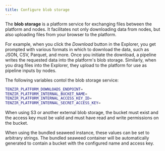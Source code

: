 ```yaml
---
title: Configure blob storage
---
```


The **blob storage** is a platform service for exchanging files between the
platform and nodes. It facilitates not only downloading data from nodes, but
also uploading files from your browser to the platform.

For example, when you click the _Download_ button in the Explorer, you get
prompted with various formats in which to download the data, such as JSON, CSV,
Parquet, and more. Once you initiate the download, a pipeline writes the
requested data into the platform's blob storage. Similarly, when you drag files
into the Explorer, they upload to the platform for use as pipeline inputs by
nodes.

The following variables contol the blob storage service:

```sh
TENZIR_PLATFORM_DOWNLOADS_ENDPOINT=
TENZIR_PLATFORM_INTERNAL_BUCKET_NAME=
TENZIR_PLATFORM_INTERNAL_ACCESS_KEY_ID=
TENZIR_PLATFORM_INTERNAL_SECRET_ACCESS_KEY=
```

When using S3 or another external blob storage, the bucket must exist and
the access key must be valid and must have read and write permissions on the
bucket.

When using the bundled seaweed instance, these values can be set to arbitrary
strings. The bundled seaweed container will be automatically generated to
contain a bucket with the configured name and access key.
